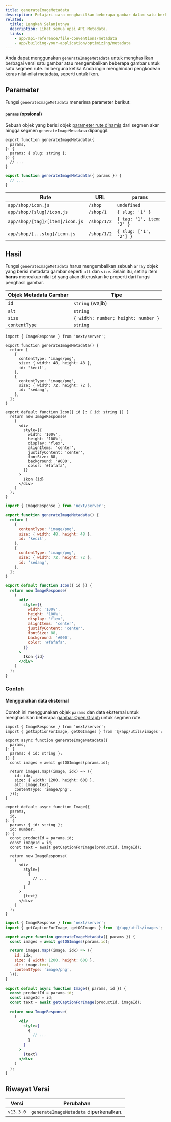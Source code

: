 ```yaml
---
title: generateImageMetadata
description: Pelajari cara menghasilkan beberapa gambar dalam satu berkas khusus API Metadata.
related:
  title: Langkah Selanjutnya
  description: Lihat semua opsi API Metadata.
  links:
    - app/api-reference/file-conventions/metadata
    - app/building-your-application/optimizing/metadata
---
```


Anda dapat menggunakan `generateImageMetadata` untuk menghasilkan berbagai versi satu gambar atau mengembalikan beberapa gambar untuk satu segmen rute. Ini berguna ketika Anda ingin menghindari pengkodean keras nilai-nilai metadata, seperti untuk ikon.

## Parameter

Fungsi `generateImageMetadata` menerima parameter berikut:

#### `params` (opsional)

Sebuah objek yang berisi objek [parameter rute dinamis](/docs/app/building-your-application/routing/dynamic-routes) dari segmen akar hingga segmen `generateImageMetadata` dipanggil.

```tsx filename="icon.tsx" switcher
export function generateImageMetadata({
  params,
}: {
  params: { slug: string };
}) {
  // ...
}
```

```jsx filename="icon.js" switcher
export function generateImageMetadata({ params }) {
  // ...
}
```

| Rute                            | URL         | `params`                  |
| ------------------------------- | ----------- | ------------------------- |
| `app/shop/icon.js`              | `/shop`     | `undefined`               |
| `app/shop/[slug]/icon.js`       | `/shop/1`   | `{ slug: '1' }`           |
| `app/shop/[tag]/[item]/icon.js` | `/shop/1/2` | `{ tag: '1', item: '2' }` |
| `app/shop/[...slug]/icon.js`    | `/shop/1/2` | `{ slug: ['1', '2'] }`    |

## Hasil

Fungsi `generateImageMetadata` harus mengembalikan sebuah `array` objek yang berisi metadata gambar seperti `alt` dan `size`. Selain itu, setiap item **harus** mencakup nilai `id` yang akan diteruskan ke properti dari fungsi penghasil gambar.

| Objek Metadata Gambar | Tipe                                |
| --------------------- | ----------------------------------- |
| `id`                  | `string` (wajib)                    |
| `alt`                 | `string`                            |
| `size`                | `{ width: number; height: number }` |
| `contentType`         | `string`                            |

```tsx filename="icon.tsx" switcher
import { ImageResponse } from 'next/server';

export function generateImageMetadata() {
  return [
    {
      contentType: 'image/png',
      size: { width: 48, height: 48 },
      id: 'kecil',
    },
    {
      contentType: 'image/png',
      size: { width: 72, height: 72 },
      id: 'sedang',
    },
  ];
}

export default function Icon({ id }: { id: string }) {
  return new ImageResponse(
    (
      <div
        style={{
          width: '100%',
          height: '100%',
          display: 'flex',
          alignItems: 'center',
          justifyContent: 'center',
          fontSize: 88,
          background: '#000',
          color: '#fafafa',
        }}
      >
        Ikon {id}
      </div>
    )
  );
}
```

```jsx filename="icon.js" switcher
import { ImageResponse } from 'next/server';

export function generateImageMetadata() {
  return [
    {
      contentType: 'image/png',
      size: { width: 48, height: 48 },
      id: 'kecil',
    },
    {
      contentType: 'image/png',
      size: { width: 72, height: 72 },
      id: 'sedang',
    },
  ];
}

export default function Icon({ id }) {
  return new ImageResponse(
    (
      <div
        style={{
          width: '100%',
          height: '100%',
          display: 'flex',
          alignItems: 'center',
          justifyContent: 'center',
          fontSize: 88,
          background: '#000',
          color: '#fafafa',
        }}
      >
        Ikon {id}
      </div>
    )
  );
}
```

### Contoh

#### Menggunakan data eksternal

Contoh ini menggunakan objek `params` dan data eksternal untuk menghasilkan beberapa [gambar Open Graph](/docs/app/api-reference/file-conventions/metadata/opengraph-image) untuk segmen rute.

```tsx filename="app/products/[id]/opengraph-image.tsx" switcher
import { ImageResponse } from 'next/server';
import { getCaptionForImage, getOGImages } from '@/app/utils/images';

export async function generateImageMetadata({
  params,
}: {
  params: { id: string };
}) {
  const images = await getOGImages(params.id);

  return images.map((image, idx) => ({
    id: idx,
    size: { width: 1200, height: 600 },
    alt: image.text,
    contentType: 'image/png',
  }));
}

export default async function Image({
  params,
  id,
}: {
  params: { id: string };
  id: number;
}) {
  const productId = params.id;
  const imageId = id;
  const text = await getCaptionForImage(productId, imageId);

  return new ImageResponse(
    (
      <div
        style={
          {
            // ...
          }
        }
      >
        {text}
      </div>
    )
  );
}
```

```jsx filename="app/products/[id]/opengraph-image.js" switcher
import { ImageResponse } from 'next/server';
import { getCaptionForImage, getOGImages } from '@/app/utils/images';

export async function generateImageMetadata({ params }) {
  const images = await getOGImages(params.id);

  return images.map((image, idx) => ({
    id: idx,
    size: { width: 1200, height: 600 },
    alt: image.text,
    contentType: 'image/png',
  }));
}

export default async function Image({ params, id }) {
  const productId = params.id;
  const imageId = id;
  const text = await getCaptionForImage(productId, imageId);

  return new ImageResponse(
    (
      <div
        style={
          {
            // ...
          }
        }
      >
        {text}
      </div>
    )
  );
}
```

## Riwayat Versi

| Versi     | Perubahan                              |
| --------- | -------------------------------------- |
| `v13.3.0` | `generateImageMetadata` diperkenalkan. |
